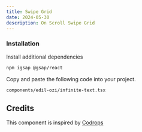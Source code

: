 ```yaml
---
title: Swipe Grid
date: 2024-05-30
description: On Scroll Swipe Grid
---
```


<ComponentPreview name="swipe-grid-demo" />

<Steps>

### Installation

Install additional dependencies

```bash
npm igsap @gsap/react
```

Copy and paste the following code into your project.

```text
components/edil-ozi/infinite-text.tsx
```

<ComponentSource name="swipe-grid" />

</Steps>

## Credits

This component is inspired by [Codrops](https://tympanus.net/codrops/)
